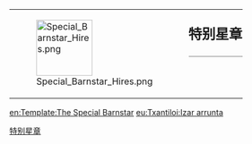 <noinclude>{{substituted}}</noinclude>
{| style="border: 1px solid {{{border|gray}}}; background-color: {{{color|#fdffe7}}};"
|rowspan="2" valign="middle" | [[File:Special Barnstar Hires.png|100px]]
|rowspan="2" |
|style="font-size: x-large; padding: 0; vertical-align: middle; height: 1.1em;" | '''特别星章'''
|-
|style="vertical-align: middle; border-top: 1px solid gray;" | {{{1}}}
|}<noinclude>[[Category:维基星章模板|特别星章]]
[[en:Template:The Special Barnstar]]
[[eu:Txantiloi:Izar arrunta]]</noinclude>